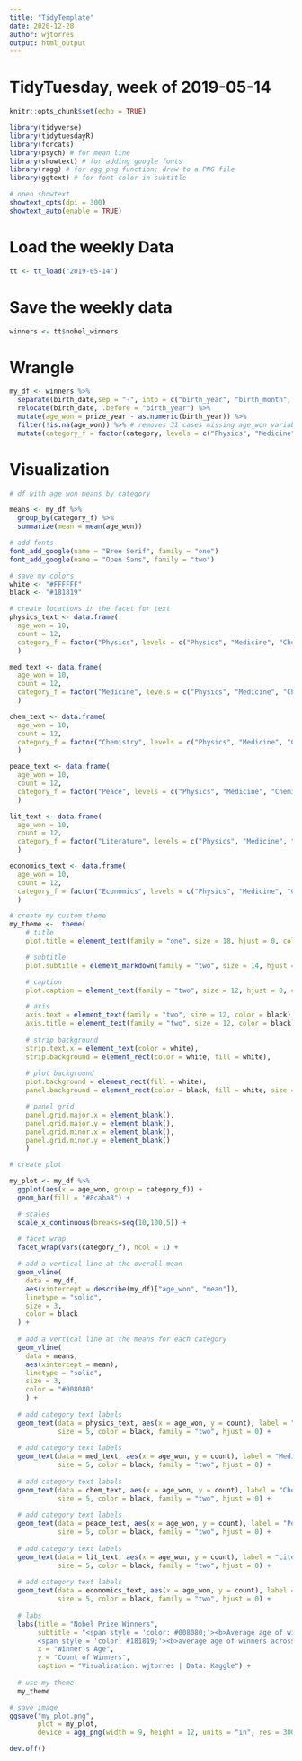 ```yaml
---
title: "TidyTemplate"
date: 2020-12-28
author: wjtorres
output: html_output
---
```


# TidyTuesday, week of 2019-05-14

```r

knitr::opts_chunk$set(echo = TRUE)

library(tidyverse)
library(tidytuesdayR)
library(forcats)
library(psych) # for mean line
library(showtext) # for adding google fonts
library(ragg) # for agg_png function; draw to a PNG file
library(ggtext) # for font color in subtitle

# open showtext
showtext_opts(dpi = 300)
showtext_auto(enable = TRUE)

```

# Load the weekly Data

```r

tt <- tt_load("2019-05-14")

```


# Save the weekly data

```r
winners <- tt$nobel_winners
```


# Wrangle

```r

my_df <- winners %>%
  separate(birth_date,sep = "-", into = c("birth_year", "birth_month", "birth_day"), remove = FALSE) %>%
  relocate(birth_date, .before = "birth_year") %>%
  mutate(age_won = prize_year - as.numeric(birth_year)) %>%
  filter(!is.na(age_won)) %>% # removes 31 cases missing age_won variable
  mutate(category_f = factor(category, levels = c("Physics", "Medicine", "Chemistry", "Peace","Literature", "Economics")))

```

# Visualization

```r

# df with age won means by category

means <- my_df %>%
  group_by(category_f) %>%
  summarize(mean = mean(age_won))

# add fonts
font_add_google(name = "Bree Serif", family = "one")
font_add_google(name = "Open Sans", family = "two")

# save my colors
white <- "#FFFFFF"
black <- "#181819"

# create locations in the facet for text
physics_text <- data.frame(
  age_won = 10, 
  count = 12,
  category_f = factor("Physics", levels = c("Physics", "Medicine", "Chemistry", "Peace","Literature", "Economics"))
  )

med_text <- data.frame(
  age_won = 10, 
  count = 12,
  category_f = factor("Medicine", levels = c("Physics", "Medicine", "Chemistry", "Peace","Literature", "Economics"))
  )

chem_text <- data.frame(
  age_won = 10, 
  count = 12,
  category_f = factor("Chemistry", levels = c("Physics", "Medicine", "Chemistry", "Peace","Literature", "Economics"))
  )

peace_text <- data.frame(
  age_won = 10, 
  count = 12,
  category_f = factor("Peace", levels = c("Physics", "Medicine", "Chemistry", "Peace","Literature", "Economics"))
  )

lit_text <- data.frame(
  age_won = 10, 
  count = 12,
  category_f = factor("Literature", levels = c("Physics", "Medicine", "Chemistry", "Peace","Literature", "Economics"))
  )

economics_text <- data.frame(
  age_won = 10, 
  count = 12,
  category_f = factor("Economics", levels = c("Physics", "Medicine", "Chemistry", "Peace","Literature", "Economics"))
  )

# create my custom theme
my_theme <-  theme(
    # title
    plot.title = element_text(family = "one", size = 18, hjust = 0, color = black, margin = margin(10, 0, 10, 0)),

    # subtitle
    plot.subtitle = element_markdown(family = "two", size = 14, hjust = 0, color = black, margin = margin(10, 0, 10, 0)),

    # caption
    plot.caption = element_text(family = "two", size = 12, hjust = 0, color = black, margin = margin(10, 0, 0, 0)),

    # axis
    axis.text = element_text(family = "two", size = 12, color = black),
    axis.title = element_text(family = "two", size = 12, color = black),
    
    # strip background
    strip.text.x = element_text(color = white),
    strip.background = element_rect(color = white, fill = white),
    
    # plot background
    plot.background = element_rect(fill = white),
    panel.background = element_rect(color = black, fill = white, size = 1),

    # panel grid
    panel.grid.major.x = element_blank(),
    panel.grid.major.y = element_blank(),
    panel.grid.minor.x = element_blank(),
    panel.grid.minor.y = element_blank()
    )

# create plot

my_plot <- my_df %>%
  ggplot(aes(x = age_won, group = category_f)) +
  geom_bar(fill = "#8caba8") +

  # scales
  scale_x_continuous(breaks=seq(10,100,5)) +
  
  # facet wrap
  facet_wrap(vars(category_f), ncol = 1) +

  # add a vertical line at the overall mean
  geom_vline(
    data = my_df,
    aes(xintercept = describe(my_df)["age_won", "mean"]),
    linetype = "solid",
    size = 3,
    color = black
  ) +
  
  # add a vertical line at the means for each category
  geom_vline(
    data = means,
    aes(xintercept = mean),
    linetype = "solid",
    size = 3,
    color = "#008080"
    ) +
  
  # add category text labels
  geom_text(data = physics_text, aes(x = age_won, y = count), label = "Physics",
            size = 5, color = black, family = "two", hjust = 0) +
  
  # add category text labels
  geom_text(data = med_text, aes(x = age_won, y = count), label = "Medicine",
            size = 5, color = black, family = "two", hjust = 0) +
  
  # add category text labels
  geom_text(data = chem_text, aes(x = age_won, y = count), label = "Chemistry",
            size = 5, color = black, family = "two", hjust = 0) +
  
  # add category text labels
  geom_text(data = peace_text, aes(x = age_won, y = count), label = "Peace",
            size = 5, color = black, family = "two", hjust = 0) +
  
  # add category text labels
  geom_text(data = lit_text, aes(x = age_won, y = count), label = "Literature",
            size = 5, color = black, family = "two", hjust = 0) +
  
  # add category text labels
  geom_text(data = economics_text, aes(x = age_won, y = count), label = "Economics",
            size = 5, color = black, family = "two", hjust = 0) +
  
  # labs
  labs(title = "Nobel Prize Winners",
       subtitle = "<span style = 'color: #008080;'><b>Average age of winners by category</b></span> vs.
       <span style = 'color: #181819;'><b>average age of winners across all categories</b></span>",
       x = "Winner's Age",
       y = "Count of Winners",
       caption = "Visualization: wjtorres | Data: Kaggle") +
  
  # use my theme
  my_theme

# save image
ggsave("my_plot.png",
       plot = my_plot,
       device = agg_png(width = 9, height = 12, units = "in", res = 300))

dev.off()

```

